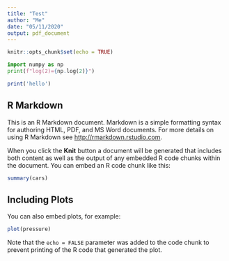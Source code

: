 ```yaml
---
title: "Test"
author: "Me"
date: "05/11/2020"
output: pdf_document
---
```


```r
knitr::opts_chunk$set(echo = TRUE)
```
```python
import numpy as np
print(f"log(2)={np.log(2)}")
```
```r
print('hello')
```


## R Markdown

This is an R Markdown document. Markdown is a simple formatting syntax for authoring HTML, PDF, and MS Word documents. For more details on using R Markdown see <http://rmarkdown.rstudio.com>.

When you click the **Knit** button a document will be generated that includes both content as well as the output of any embedded R code chunks within the document. You can embed an R code chunk like this:

```r
summary(cars)
```

## Including Plots

You can also embed plots, for example:

```r
plot(pressure)
```

Note that the `echo = FALSE` parameter was added to the code chunk to prevent printing of the R code that generated the plot.
